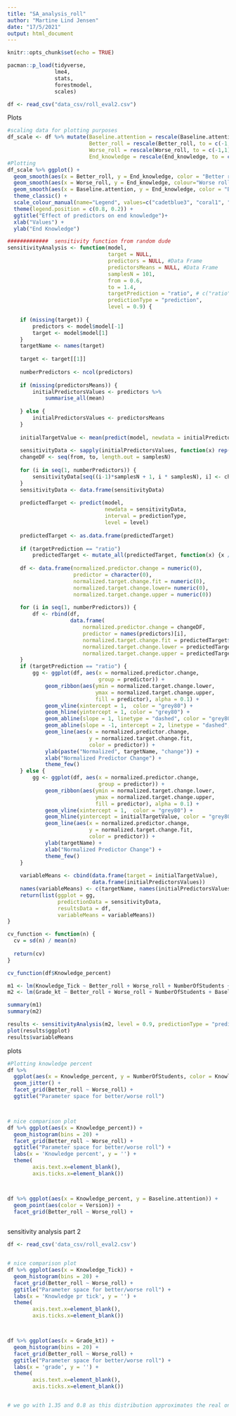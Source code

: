 ```yaml
---
title: "SA_analysis_roll"
author: "Martine Lind Jensen"
date: "17/5/2021"
output: html_document
---
```


```r
knitr::opts_chunk$set(echo = TRUE)

pacman::p_load(tidyverse,
               lme4,
               stats, 
               forestmodel, 
               scales)

df <- read_csv("data_csv/roll_eval2.csv")
```

Plots 
```r
#scaling data for plotting purposes 
df_scale <- df %>% mutate(Baseline.attention = rescale(Baseline.attention, to = c(-1,1)), 
                          Better_roll = rescale(Better_roll, to = c(-1,1)), 
                          Worse_roll = rescale(Worse_roll, to = c(-1,1)), 
                          End_knowledge = rescale(End_knowledge, to = c(0,1)))
#Plotting 
df_scale %>% ggplot() + 
  geom_smooth(aes(x = Better_roll, y = End_knowledge, color = "Better roll"), method = "lm", se = FALSE,  size = 1.3) +
  geom_smooth(aes(x = Worse_roll, y = End_knowledge, colour="Worse roll"), method = "lm", se = FALSE,  size = 1.3) +
  geom_smooth(aes(x = Baseline.attention, y = End_knowledge, color = "Baseline Attention"), method = "lm", se = FALSE, size = 1.3) + 
  theme_classic() + 
  scale_colour_manual(name="Legend", values=c("cadetblue3", "coral1", "seagreen1")) + 
  theme(legend.position = c(0.8, 0.2)) + 
  ggtitle("Effect of predictors on end knowledge")+ 
  xlab("Values") + 
  ylab("End Knowledge")
```









```r
#############  sensitivity function from random dude
sensitivityAnalysis <- function(model,
                                target = NULL,
                                predictors = NULL, #Data Frame
                                predictorsMeans = NULL, #Data Frame
                                samplesN = 101,
                                from = 0.6,
                                to = 1.4,
                                targetPrediction = "ratio", # c("ratio", "absolute")
                                predictionType = "prediction",
                                level = 0.9) {
    
    if (missing(target)) {
        predictors <- model$model[-1]
        target <- model$model[1]
    }
    targetName <- names(target)
    
    target <- target[[1]]
    
    numberPredictors <- ncol(predictors)     
    
    if (missing(predictorsMeans)) {
        initialPredictorsValues <- predictors %>%
            summarise_all(mean)
        
    } else {
        initialPredictorsValues <- predictorsMeans    
    }
    
    initialTargetValue <- mean(predict(model, newdata = initialPredictorsValues))
    
    sensitivityData <- sapply(initialPredictorsValues, function(x) rep(x, samplesN * numberPredictors))
    changeDF <- seq(from, to, length.out = samplesN)
    
    for (i in seq(1, numberPredictors)) {
        sensitivityData[seq((i-1)*samplesN + 1, i * samplesN), i] <- changeDF * initialPredictorsValues[[i]]    
    }
    sensitivityData <- data.frame(sensitivityData)
    
    predictedTarget <- predict(model,
                               newdata = sensitivityData,
                               interval = predictionType,
                               level = level)
    
    predictedTarget <- as.data.frame(predictedTarget)
    
    if (targetPrediction == "ratio")
        predictedTarget <- mutate_all(predictedTarget, function(x) {x / initialTargetValue})
    
    df <- data.frame(normalized.predictor.change = numeric(0),
                     predictor = character(0),
                     normalized.target.change.fit = numeric(0),
                     normalized.target.change.lower= numeric(0),
                     normalized.target.change.upper = numeric(0)) 
    
    for (i in seq(1, numberPredictors)) {
        df <- rbind(df, 
                    data.frame(
                        normalized.predictor.change = changeDF,
                        predictor = names(predictors)[i],
                        normalized.target.change.fit = predictedTarget$fit[seq((i-1)*samplesN + 1, i * samplesN)],
                        normalized.target.change.lower = predictedTarget$lwr[seq((i-1)*samplesN + 1, i * samplesN)],
                        normalized.target.change.upper = predictedTarget$upr[seq((i-1)*samplesN + 1, i * samplesN)]))
    }
    if (targetPrediction == "ratio") {
        gg <- ggplot(df, aes(x = normalized.predictor.change, 
                             group = predictor)) +
            geom_ribbon(aes(ymin = normalized.target.change.lower,
                            ymax = normalized.target.change.upper,
                            fill = predictor), alpha = 0.1) + 
            geom_vline(xintercept = 1,  color = "grey80") + 
            geom_hline(yintercept = 1, color = "grey80") +
            geom_abline(slope = 1, linetype = "dashed", color = "grey80") + 
            geom_abline(slope = -1, intercept = 2, linetype = "dashed", color = "grey80") +
            geom_line(aes(x = normalized.predictor.change,
                          y = normalized.target.change.fit,
                          color = predictor)) +
            ylab(paste("Normalized", targetName, "change")) +
            xlab("Normalized Predictor Change") + 
            theme_few()
    } else {
        gg <- ggplot(df, aes(x = normalized.predictor.change, 
                             group = predictor)) +
            geom_ribbon(aes(ymin = normalized.target.change.lower,
                            ymax = normalized.target.change.upper,
                            fill = predictor), alpha = 0.1) + 
            geom_vline(xintercept = 1,  color = "grey80") + 
            geom_hline(yintercept = initialTargetValue, color = "grey80") +
            geom_line(aes(x = normalized.predictor.change,
                          y = normalized.target.change.fit,
                          color = predictor)) +
            ylab(targetName) + 
            xlab("Normalized Predictor Change") + 
            theme_few()        
    }
    
    variableMeans <- cbind(data.frame(target = initialTargetValue),
                           data.frame(initialPredictorsValues))
    names(variableMeans) <- c(targetName, names(initialPredictorsValues))
    return(list(ggplot = gg,
                predictionData = sensitivityData,
                resultsData = df,
                variableMeans = variableMeans))
}

```


```r

cv_function <- function(n) {
  cv = sd(n) / mean(n)
  
  return(cv)
}

cv_function(df$Knowledge_percent)

m1 <- lm(Knowledge_Tick ~ Better_roll + Worse_roll + NumberOfStudents + Baseline.attention , df)
m2 <- lm(Grade_kt ~ Better_roll + Worse_roll + NumberOfStudents + Baseline.attention , df)

summary(m1)
summary(m2)

results <- sensitivityAnalysis(m2, level = 0.9, predictionType = "prediction", targetPrediction = "raw")
plot(results$ggplot)
results$variableMeans
```



plots 

```r

#Plotting knowledge percent 
df %>% 
  ggplot(aes(x = Knowledge_percent, y = NumberOfStudents, color = Knowledge_percent)) + 
  geom_jitter() +
  facet_grid(Better_roll ~ Worse_roll) +
  ggtitle("Parameter space for better/worse roll")



# nice comparison plot
df %>% ggplot(aes(x = Knowledge_percent)) +
  geom_histogram(bins = 20) +
  facet_grid(Better_roll ~ Worse_roll) +
  ggtitle("Parameter space for better/worse roll") +
  labs(x = 'Knowledge percent', y = '') +
  theme(
        axis.text.x=element_blank(),
        axis.ticks.x=element_blank())



df %>% ggplot(aes(x = Knowledge_percent, y = Baseline.attention)) +
  geom_point(aes(color = Version)) +
  facet_grid(Better_roll ~ Worse_roll) +
  


```

sensitivity analysis part 2

```r
df <- read_csv('data_csv/roll_eval2.csv')


# nice comparison plot
df %>% ggplot(aes(x = Knowledge_Tick)) +
  geom_histogram(bins = 20) +
  facet_grid(Better_roll ~ Worse_roll) +
  ggtitle("Parameter space for better/worse roll") +
  labs(x = 'Knowledge pr tick', y = '') +
  theme(
        axis.text.x=element_blank(),
        axis.ticks.x=element_blank())



df %>% ggplot(aes(x = Grade_kt)) +
  geom_histogram(bins = 20) +
  facet_grid(Better_roll ~ Worse_roll) +
  ggtitle("Parameter space for better/worse roll") +
  labs(x = 'grade', y = '') +
  theme(
        axis.text.x=element_blank(),
        axis.ticks.x=element_blank())


# we go with 1.35 and 0.8 as this distribution approximates the real one the most. 

```

